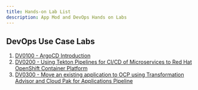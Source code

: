 ```yaml
---
title: Hands-on Lab List
description: App Mod and DevOps Hands on Labs
---
```



## DevOps Use Case Labs

1. [DV0100 - ArgoCD Introduction](/labs/devops-labs/dv0100-argocd/)
2. [DV0200 - Using Tekton Pipelines for CI/CD of Microservices to Red Hat OpenShift Container Platform](/labs/devops-labs/dv0100-tekton/)
3. [DV0300 - Move an existing application to OCP using Transformation Advisor and Cloud Pak for Applications Pipeline](/labs/devops-labs/dv0200-devops/)

 